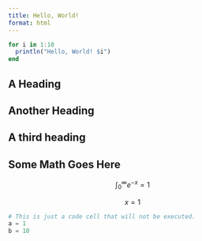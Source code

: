 ```yaml
---
title: Hello, World!
format: html 
--- 
```


```julia
for i in 1:10
  println("Hello, World! $i")
end
```

## A Heading 

## Another Heading 


## A third heading 

## Some Math Goes Here

$$
\int_0^\infty e^{-x} = 1 
$$

$$
x = 1 
$$

```julia
# This is just a code cell that will not be executed.
a = 1 
b = 10 
```
